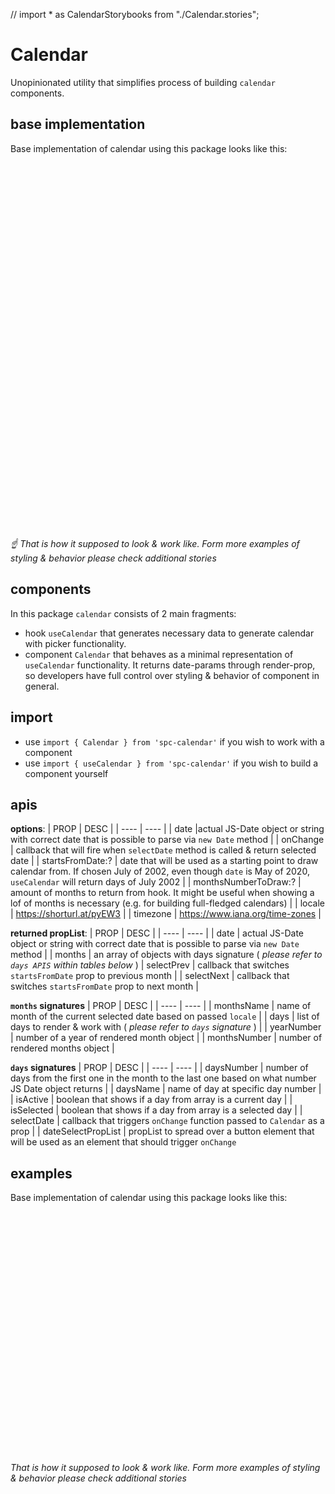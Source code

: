 // import * as CalendarStorybooks from "./Calendar.stories";

# Calendar

Unopinionated utility that simplifies process of building `calendar` components.

<Canvas of={CalendarStorybooks.Base} />

## base implementation

Base implementation of calendar using this package looks like this:

```jsx

// import & create Calendar component
import { Calendar } from 'spc-calendar'

<Calendar

 // pass params (date & callback to change date)

    date={new Date()}
    onChange={(date: Date) => `changeDate(date)`}
  >

  {/* destructurize object that passed through render prop list to pick `months` object which contains a list of days with necessary data to render & pick them */}

  {({ months }) => (
    <div>

      {/* render `months` data as an array */}

      {months.map(({ daysNumber, isActive, isSelected, dateSelectPropList }) => (
        <>

          {/*  months array includes offset & list of days to render in calendar & prop list to convert conventional HTML-button into date selector. Spread dateSelectPropList over button & style it using other params passed through */}

          <button
            {...dateSelectPropList}
            style={{
              borderColor: isSelected ? "hotpink" : "",
              backgroundColor: isActive ? "black" : "",
              color: isActive ? "white" : "",
            }}
            className="flex items-center border-b border-transparent justify-center"
          >
            {daysNumber}
          </button>
        </>
      ))}
    </div>
  )}
</Calendar>
```

_☝️ That is how it supposed to look & work like. Form more examples of styling & behavior please check additional stories_

## components

In this package `calendar` consists of 2 main fragments:

- hook `useCalendar` that generates necessary data to generate calendar with picker functionality.
- component `Calendar` that behaves as a minimal representation of `useCalendar` functionality. It returns date-params through render-prop, so developers have full control over styling & behavior of component in general.

## import

- use `import { Calendar } from 'spc-calendar'` if you wish to work with a component
- use `import { useCalendar } from 'spc-calendar'` if you wish to build a component yourself

## apis

**options**:
| PROP | DESC |
| ---- | ---- |
| date |actual JS-Date object or string with correct date that is possible to parse via `new Date` method |
| onChange | callback that will fire when `selectDate` method is called & return selected date |
| startsFromDate:? | date that will be used as a starting point to draw calendar from. If chosen July of 2002, even though `date` is May of 2020, `useCalendar` will return days of July 2002 |
| monthsNumberToDraw:? | amount of months to return from hook. It might be useful when showing a lof of months is necessary (e.g. for building full-fledged calendars) |
| locale | https://shorturl.at/pyEW3 |
| timezone | https://www.iana.org/time-zones |

**returned propList**:
| PROP | DESC |
| ---- | ---- |
| date | actual JS-Date object or string with correct date that is possible to parse via `new Date` method |
| months | an array of objects with days signature ( _please refer to `days APIS` within tables below_ )
| selectPrev | callback that switches `startsFromDate` prop to previous month |
| selectNext | callback that switches `startsFromDate` prop to next month |

**`months` signatures**
| PROP | DESC |
| ---- | ---- |
| monthsName | name of month of the current selected date based on passed `locale` |
| days | list of days to render & work with ( _please refer to `days` signature_ ) |
| yearNumber | number of a year of rendered month object |
| monthsNumber | number of rendered months object |

**`days` signatures**
| PROP | DESC |
| ---- | ---- |
| daysNumber | number of days from the first one in the month to the last one based on what number JS Date object returns |
| daysName | name of day at specific day number |
| isActive | boolean that shows if a day from array is a current day |
| isSelected | boolean that shows if a day from array is a selected day |
| selectDate | callback that triggers `onChange` function passed to `Calendar` as a prop |
| dateSelectPropList | propList to spread over a button element that will be used as an element that should trigger `onChange`

## examples

Base implementation of calendar using this package looks like this:

```jsx
<Calendar date={new Date()} onChange={(date: Date) => `changeDate(date)`}>
  // we pass callback in the body of component
  {
    ({ months }) => (
    <div>
      // render `months` data as an array
      {months.map(({ daysNumber, isActive, isSelected, dateSelectPropList }) => (
        <>
          // months array includes offset & list of days to render in calendar
          <button
            {...dateSelectPropList}
            style={{
              borderColor: isSelected ? "hotpink" : "",
              backgroundColor: isActive ? "black" : "",
              color: isActive ? "white" : "",
            }}
            className="flex items-center border-b border-transparent justify-center"
          >
            {daysNumber}
          </button>
        </>
      ))}
    </div>
    )
  }
</Calendar>
```

_That is how it supposed to look & work like. Form more examples of styling & behavior please check additional stories_

<Canvas of={CalendarStorybooks.Base} />
